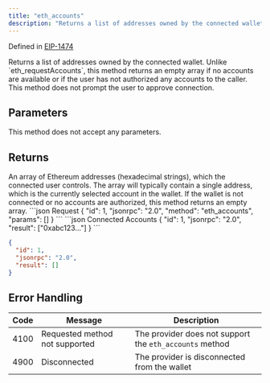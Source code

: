 ```yaml
---
title: "eth_accounts"
description: "Returns a list of addresses owned by the connected wallet without prompting user authorization"
---
```


Defined in [EIP-1474](https://github.com/ethereum/EIPs/blob/master/EIPS/eip-1474.md)

<Info>
Returns a list of addresses owned by the connected wallet. Unlike `eth_requestAccounts`, this method returns an empty array if no accounts are available or if the user has not authorized any accounts to the caller. This method does not prompt the user to approve connection.
</Info>

## Parameters

This method does not accept any parameters.

## Returns

<ResponseField name="result" type="Array<string>">
An array of Ethereum addresses (hexadecimal strings), which the connected user controls. The array will typically contain a single address, which is the currently selected account in the wallet. If the wallet is not connected or no accounts are authorized, this method returns an empty array.
</ResponseField>


<RequestExample>
```json Request
{
  "id": 1,
  "jsonrpc": "2.0",
  "method": "eth_accounts",
  "params": []
}
```
</RequestExample>

<ResponseExample>
```json Connected Accounts
{
  "id": 1,
  "jsonrpc": "2.0",
  "result": ["0xabc123..."]
}
```

```json No Accounts Connected
{
  "id": 1,
  "jsonrpc": "2.0",
  "result": []
}
```
</ResponseExample>



## Error Handling


| Code | Message                        | Description                                             |
| ---- | ------------------------------ | ------------------------------------------------------- |
| 4100 | Requested method not supported | The provider does not support the `eth_accounts` method |
| 4900 | Disconnected                   | The provider is disconnected from the wallet           |
